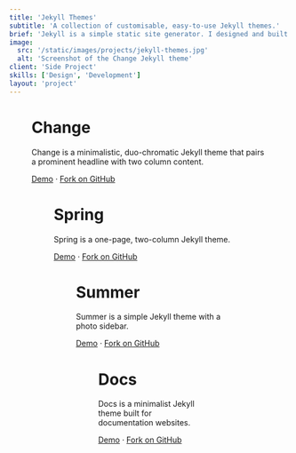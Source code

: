 ```yaml
---
title: 'Jekyll Themes'
subtitle: 'A collection of customisable, easy-to-use Jekyll themes.'
brief: 'Jekyll is a simple static site generator. I designed and built these Jekyll themes when I still hosted my personal websites on GitHub Pages. They are optimised for speed and ease of use.'
image:
  src: '/static/images/projects/jekyll-themes.jpg'
  alt: 'Screenshot of the Change Jekyll theme'
client: 'Side Project'
skills: ['Design', 'Development']
layout: 'project'
---
```



<Figure
  image={{
    src: '/static/images/projects/change.jpg',
    alt: 'Screenshot of the Change Jekyll theme'
  }}
  align={Figure.FULL}
/>

# Change

Change is a minimalistic, duo-chromatic Jekyll theme that pairs a prominent headline with two column content.

[Demo](https://connor-baer.github.io/change/) · [Fork on GitHub](https://github.com/connor-baer/change)

<Figure
  image={{
    src: '/static/images/projects/spring.jpg',
    alt: 'Screenshot of the Spring Jekyll theme'
  }}
  align={Figure.FULL}
/>

# Spring

Spring is a one-page, two-column Jekyll theme.

[Demo](https://connor-baer.github.io/spring/) · [Fork on GitHub](https://github.com/connor-baer/spring)

<Figure
  image={{
    src: '/static/images/projects/summer.jpg',
    alt: 'Screenshot of the Summer Jekyll theme'
  }}
  align={Figure.FULL}
/>

# Summer

Summer is a simple Jekyll theme with a photo sidebar.

[Demo](https://connor-baer.github.io/summer/) · [Fork on GitHub](https://github.com/connor-baer/summer)

<Figure
  image={{
    src: '/static/images/projects/docs.jpg',
    alt: 'Screenshot of the Docs Jekyll theme'
  }}
  align={Figure.FULL}
/>

# Docs

Docs is a minimalist Jekyll theme built for documentation websites.

[Demo](https://connor-baer.github.io/docs/) · [Fork on GitHub](https://github.com/connor-baer/docs)
